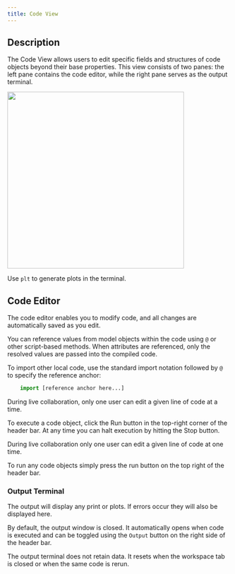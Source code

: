 ```yaml
---
title: Code View
---
```


## Description  
The Code View allows users to edit specific fields and structures of code objects beyond their base properties. This view consists of two panes: the left pane contains the code editor, while the right pane serves as the output terminal.  

<img height="400" noZoom src="/images/workspace_example_code.jpg" />  

<Note>Use `plt` to generate plots in the terminal.</Note>  

## Code Editor  
The code editor enables you to modify code, and all changes are automatically saved as you edit.  

You can reference values from model objects within the code using `@` or other script-based methods. When attributes are referenced, only the resolved values are passed into the compiled code.  

To import other local code, use the standard import notation followed by `@` to specify the reference anchor:  

```.py
    import [reference anchor here...]
``` 

<Note>During live collaboration, only one user can edit a given line of code at a time.</Note>

To execute a code object, click the Run button in the top-right corner of the header bar. At any time you can halt execution by hitting the Stop button.

<Note>During live collaboration only one user can edit a given line of code at one time.</Note>

To run any code objects simply press the run button on the top right of the header bar.

### Output Terminal
The output will display any print or plots. If errors occur they will also be displayed here.


<Info>By default, the output window is closed. It automatically opens when code is executed and can be toggled using the `Output` button on the right side of the header bar.</Info>

<Note>The output terminal does not retain data. It resets when the workspace tab is closed or when the same code is rerun.</Note>
